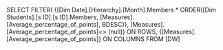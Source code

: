 SELECT
	FILTER(
		{[Dim Date].[Hierarchy].[Month].Members * ORDER([Dim Students].[s ID].[s ID].Members,
        [Measures].[Average_percentage_of_points],
        BDESC)},  [Measures].[Average_percentage_of_points]<> (null))
     ON ROWS,
    {[Measures].[Average_percentage_of_points]} ON COLUMNS
FROM [DW]
